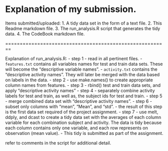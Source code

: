Explanation of my submission.
========================================================

Items submitted/uploaded:
1. A tidy data set in the form of a text file.
2. This Readme markdown file.
3. The run_analysis.R script that generates the tidy data.
4. The CodeBook markdown file.

========================================================

Explanation of run_analysis.R:
- step 1 - read in all pertinent files.
         - `features.txt` contains all variables names for test and train 
           data sets.  These will become the "descriptive variable names".
         - `activity.txt` contains the "descriptive activity names". They
           will later be merged with the data based on labels in the data.
- step 2 - use make.names() to create appropriate column names from features.
- step 3 - rbind() test and train data sets, and apply "descriptive activity
           names"
- step 4 - separately combine activity labels for test and train, as well
           as, the subject ids for test and train.
- step 5 - merge combined data set with "descriptive activity names".
- step 6 - subset only columns with "mean", "Mean", and "std".
         - the result of this step is the first data set required of the 
           project assignment.
- step 7 - use melt, ddply, and dcast to create a tidy data set with the 
           averages of each column variable for each combination subject
           and activity.
           The data is tidy because each column contains only one variable,
           and each row represents on observation (mean value).
         - This tidy is submitted as part of the assignment.


refer to comments in the script for additional detail.